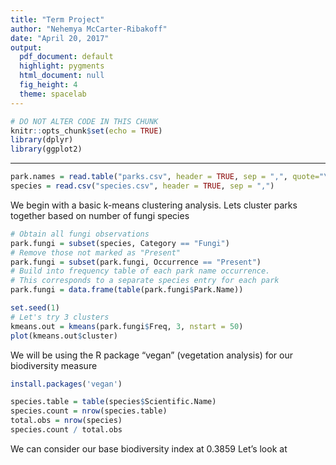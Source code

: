 ```yaml
---
title: "Term Project"
author: "Nehemya McCarter-Ribakoff"
date: "April 20, 2017"
output:
  pdf_document: default
  highlight: pygments
  html_document: null
  fig_height: 4
  theme: spacelab
---
```


```r
# DO NOT ALTER CODE IN THIS CHUNK
knitr::opts_chunk$set(echo = TRUE)
library(dplyr)
library(ggplot2)

```

* * *

```r
park.names = read.table("parks.csv", header = TRUE, sep = ",", quote="\"'", dec=".")
species = read.csv("species.csv", header = TRUE, sep = ",")
```


We begin with a basic k-means clustering analysis. Lets cluster parks together based on number of fungi species

```r
# Obtain all fungi observations
park.fungi = subset(species, Category == "Fungi")
# Remove those not marked as "Present"
park.fungi = subset(park.fungi, Occurrence == "Present")
# Build into frequency table of each park name occurrence.
# This corresponds to a separate species entry for each park
park.fungi = data.frame(table(park.fungi$Park.Name))

set.seed(1)
# Let's try 3 clusters
kmeans.out = kmeans(park.fungi$Freq, 3, nstart = 50)
plot(kmeans.out$cluster)
```
We will be using the R package "vegan" (vegetation analysis) for our biodiversity measure

```r
install.packages('vegan')
```

```r
species.table = table(species$Scientific.Name)
species.count = nrow(species.table)
total.obs = nrow(species)
species.count / total.obs
```

We can consider our base biodiversity index at 0.3859
Let's look at 